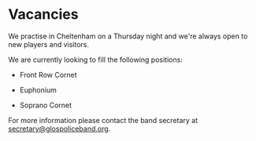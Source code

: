 # Vacancies

We practise in Cheltenham on a Thursday night and we're always open to new players and visitors.

We are currently looking to fill the following positions:

- Front Row Cornet

- Euphonium

- Soprano Cornet

For more information please contact the band secretary at <a href="mailto: secretary@glospoliceband.org">secretary@glospoliceband.org</a>.
